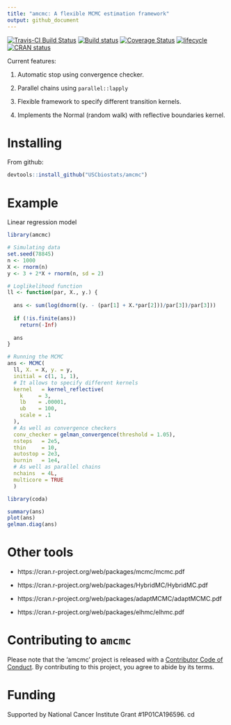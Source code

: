 ```yaml
---
title: "amcmc: A flexible MCMC estimation framework"
output: github_document
---
```


[![Travis-CI Build Status](https://travis-ci.org/USCbiostats/amcmc.svg?branch=master)](https://travis-ci.org/USCbiostats/amcmc)
[![Build status](https://ci.appveyor.com/api/projects/status/3x9qj7imvoijb1vf?svg=true)](https://ci.appveyor.com/project/gvegayon/amcmc)
[![Coverage Status](https://img.shields.io/codecov/c/github/USCbiostats/amcmc/master.svg)](https://codecov.io/github/USCbiostats/amcmc?branch=master)
[![lifecycle](https://img.shields.io/badge/lifecycle-experimental-orange.svg)](https://www.tidyverse.org/lifecycle/#experimental)
[![CRAN status](https://www.r-pkg.org/badges/version/amcmc)](https://cran.r-project.org/package=amcmc)


Current features:

1.  Automatic stop using convergence checker.

2.  Parallel chains using `parallel::lapply`

3.  Flexible framework to specify different transition kernels.

4.  Implements the Normal (random walk) with reflective boundaries kernel.


# Installing

From github:

```r
devtools::install_github("USCbiostats/amcmc")
```

# Example

Linear regression model

```r
library(amcmc)

# Simulating data
set.seed(78845)
n <- 1000
X <- rnorm(n)
y <- 3 + 2*X + rnorm(n, sd = 2)

# Loglikelihood function
ll <- function(par, X., y.) {
  
  ans <- sum(log(dnorm((y. - (par[1] + X.*par[2]))/par[3])/par[3]))
  
  if (!is.finite(ans))
    return(-Inf)
  
  ans
}
```

```r
# Running the MCMC
ans <- MCMC(
  ll, X. = X, y. = y,
  initial = c(1, 1, 1),
  # It allows to specify different kernels
  kernel   = kernel_reflective(
    k     = 3,
    lb    = .00001,
    ub    = 100,
    scale = .1
  ),
  # As well as convergence checkers
  conv_checker = gelman_convergence(threshold = 1.05),
  nsteps   = 2e5,
  thin     = 10,
  autostop = 2e3,
  burnin   = 1e4,
  # As well as parallel chains
  nchains  = 4L,
  multicore = TRUE
  )
```

```r
library(coda)

summary(ans)
plot(ans)
gelman.diag(ans)
```


# Other tools

*   https://cran.r-project.org/web/packages/mcmc/mcmc.pdf

*   https://cran.r-project.org/web/packages/HybridMC/HybridMC.pdf

*   https://cran.r-project.org/web/packages/adaptMCMC/adaptMCMC.pdf

*   https://cran.r-project.org/web/packages/elhmc/elhmc.pdf

# Contributing to `amcmc`

Please note that the 'amcmc' project is released with a [Contributor Code of Conduct](CODE_OF_CONDUCT.md). By contributing to this project, you agree to abide by its terms.

# Funding

Supported by National Cancer Institute Grant #1P01CA196596.
cd 